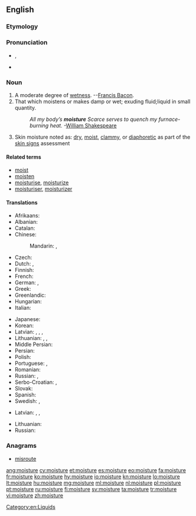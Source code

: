 ==English==

===Etymology===
{{suffix|moist|ure}}

===Pronunciation===
* {{IPA|/ˈmɔɪstʃɚ/}}, {{X-SAMPA|/"mOIstS@`/}}
* {{audio|en-us-moisture.ogg|Audio (US)}}

===Noun===
{{wikipedia}}
{{en-noun|-}}

# A moderate degree of [[wet]]ness. --[[w:Francis Bacon|Francis Bacon]].
# That which moistens or makes damp or wet; exuding fluid;liquid in small quantity.
#: ''All my body’s '''moisture''' Scarce serves to quench my furnace-burning heat.'' -[[w:William Shakespeare|William Shakespeare]]
# {{context|medicine|lang=en}} Skin moisture noted as: [[dry]], [[moist]], [[clammy]], or [[diaphoretic]] as part of the [[skin signs]] assessment

====Related terms====
* [[moist]]
* [[moisten]]
* [[moisturise]], [[moisturize]]
* [[moisturiser]], [[moisturizer]]

====Translations====
{{trans-top|a moderate degree of wetness}}
* Afrikaans: {{t|af|vog}}
* Albanian: {{t|sq|lagështirë|f}}
* Catalan: {{t|ca|humitat|f}}
* Chinese:
*: Mandarin: {{t|cmn|濕氣|sc=Hani}}, {{t+|cmn|湿气|tr=shīqì|sc=Hani}}
* Czech: {{t+|cs|vlhkost|f}}
* Dutch: {{t+|nl|vochtigheid|f}}, {{t+|nl|vocht|n}}
* Finnish: {{t+|fi|kosteus}}
* French: {{t+|fr|humidité|f}}
* German: {{t+|de|Feuchtigkeit|f}}, {{t+|de|Nässe|f}}
* Greek: {{t+|el|υγρασία|f|tr=ygrasía|sc=Grek}}
* Greenlandic: {{t|kl|aalaq}}
* Hungarian: {{t+|hu|nedvesség}}
* Italian: {{t+|it|umidità|f}}
{{trans-mid}}
* Japanese: {{t|ja|湿気|sc=Jpan|tr=しっき, shikki|sc=Jpan}}
* Korean: {{t+|ko|습기|sc=Kore|tr=seupgi}}
* Latvian: {{t|lv|mistrums|m}}, {{t|lv|miklums|m}}, {{t|lv|valgums|m}}, {{t|lv|valganums|m}}
* Lithuanian: {{t|lt|drėgnis|m}}, {{t|lt|drėgnumas|m}}, {{t|lt|drėgmė|f}}
* Middle Persian: {{t|pal|𐭭𐭬|tr=nam|sc=Phli}}
* Persian: {{t+|fa|نم|tr=nam|sc=fa-Arab}}
* Polish: {{t+|pl|wilgoć|f}}
* Portuguese: {{t+|pt|umidade|f}}, {{t+|pt|humidade|f}}
* Romanian: {{t|ro|umezeală|f}}
* Russian: {{t+|ru|влажность|f|tr=vlážnost’|sc=Cyrl}}, {{t+|ru|влага|f|tr=vlága|sc=Cyrl}}
* Serbo-Croatian: {{t|sh|vlȁga}}, {{t|sh|вла̏га|sc=Cyrl}}
* Slovak: {{t|sk|vlaha|f}}
* Spanish: {{t+|es|humedad|f}}
* Swedish: {{t|sv|fuktighet|c}}, {{t+|sv|fukt|c}}
{{trans-bottom}}

{{trans-top|that which moistens or makes damp}}
* Latvian: {{t|lv|mitrums|m}}, {{t|lv|miklums|m}}, {{t|lv|slapjums|m}}
{{trans-mid}}
* Lithuanian: {{t|lt|drėgmė|f}}
* Russian: {{t+|ru|влага|f|tr=vlága}}
{{trans-bottom}}

===Anagrams===
* [[misroute#English|misroute]]

[[Category:en:Liquids]]

[[ang:moisture]]
[[cy:moisture]]
[[et:moisture]]
[[es:moisture]]
[[eo:moisture]]
[[fa:moisture]]
[[fr:moisture]]
[[ko:moisture]]
[[hy:moisture]]
[[io:moisture]]
[[kn:moisture]]
[[lo:moisture]]
[[lt:moisture]]
[[hu:moisture]]
[[mg:moisture]]
[[ml:moisture]]
[[nl:moisture]]
[[pl:moisture]]
[[pt:moisture]]
[[ru:moisture]]
[[fi:moisture]]
[[sv:moisture]]
[[ta:moisture]]
[[tr:moisture]]
[[vi:moisture]]
[[zh:moisture]]